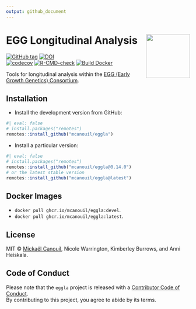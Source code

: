 ```yaml
---
output: github_document
---
```


<!-- README.md is generated from README.Rmd. Please edit that file -->

# EGG Longitudinal Analysis <img src="man/figures/logo.png" align="right" width="120" />

<!-- badges: start -->
[![GitHub
tag](https://img.shields.io/github/tag/mcanouil/eggla.svg?label=latest%20tag&include_prereleases)](https://github.com/mcanouil/eggla)
[![DOI](https://zenodo.org/badge/DOI/10.5281/zenodo.6979433.svg)](https://doi.org/10.5281/zenodo.6979433)  
[![codecov](https://codecov.io/gh/mcanouil/eggla/branch/main/graph/badge.svg?token=D0R3SAZTWA)](https://codecov.io/gh/mcanouil/eggla)
[![R-CMD-check](https://github.com/mcanouil/eggla/actions/workflows/check-pak.yml/badge.svg?branch=main)](https://github.com/mcanouil/eggla/actions/workflows/check-pak.yml)
[![Build Docker](https://github.com/mcanouil/eggla/actions/workflows/build-docker.yml/badge.svg?branch=main)](https://github.com/mcanouil/eggla/actions/workflows/build-docker.yml)
<!-- badges: end -->

Tools for longitudinal analysis within the [EGG (Early Growth Genetics) Consortium](http://egg-consortium.org/).

## Installation

* Install the development version from GitHub:

```r
#| eval: false
# install.packages("remotes")
remotes::install_github("mcanouil/eggla")
```

* Install a particular version:

```r
#| eval: false
# install.packages("remotes")
remotes::install_github("mcanouil/eggla@0.14.0")
# or the latest stable version
remotes::install_github("mcanouil/eggla@latest")
```

## Docker Images

- `docker pull ghcr.io/mcanouil/eggla:devel`.
- `docker pull ghcr.io/mcanouil/eggla:latest`.

## License

MIT © [Mickaël Canouil](https://mickael.canouil.fr/), Nicole Warrington, Kimberley Burrows, and Anni Heiskala.

## Code of Conduct

Please note that the `eggla` project is released with a [Contributor Code of Conduct](https://contributor-covenant.org/version/2/0/CODE_OF_CONDUCT.html).  
By contributing to this project, you agree to abide by its terms.
